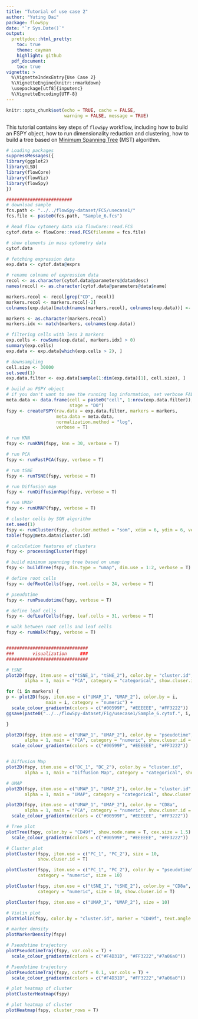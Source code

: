```yaml
---
title: "Tutorial of use case 2"
author: "Yuting Dai"
package: flowSpy
date: "`r Sys.Date()`"
output:
  prettydoc::html_pretty:
    toc: true
    theme: cayman
    highlight: github
  pdf_document:
    toc: true
vignette: >
  %\VignetteIndexEntry{Use Case 2}
  %\VignetteEngine{knitr::rmarkdown}
  \usepackage[utf8]{inputenc}
  %\VignetteEncoding{UTF-8}
---
```


```r
knitr::opts_chunk$set(echo = TRUE, cache = FALSE, 
                      warning = FALSE, message = TRUE)
```

This tutorial contains key steps of `flowSpy` workflow, including how to build an FSPY object, how to run dimensionality reduction and clustering, how to build a tree based on [Minimum Spanning Tree](https://en.wikipedia.org/wiki/Minimum_spanning_tree) (MST) algorithm. 


``` r

# Loading packages
suppressMessages({
library(ggplot2)
library(LSD)
library(flowCore)
library(flowViz)
library(flowSpy)
})

#########################
# download sample
fcs.path <- "../../flowSpy-dataset/FCS/usecase1/"
fcs.file <- paste0(fcs.path, "Sample_6.fcs")

# Read flow cytomery data via flowCore::read.FCS
cytof.data <- flowCore::read.FCS(filename = fcs.file)

# show elements in mass cytometry data
cytof.data

# fetching expression data 
exp.data <- cytof.data@exprs

# rename colname of expression data
recol <- as.character(cytof.data@parameters@data$desc)
names(recol) <- as.character(cytof.data@parameters@data$name)

markers.recol <- recol[grep("CD", recol)]
markers.recol <- markers.recol[-2]
colnames(exp.data)[match(names(markers.recol), colnames(exp.data))] <- markers.recol

markers <- as.character(markers.recol)
markers.idx <- match(markers, colnames(exp.data))

# filtering cells with less 3 markers
exp.cells <- rowSums(exp.data[, markers.idx] > 0)
summary(exp.cells)
exp.data <- exp.data[which(exp.cells > 2), ]

# downsampling
cell.size <- 30000
set.seed(1)
exp.data.filter <- exp.data[sample(1:dim(exp.data)[1], cell.size), ]

# build an FSPY object
# if you don't want to see the running log information, set verbose FALSE
meta.data <- data.frame(cell = paste0("cell", 1:nrow(exp.data.filter)),
                        stage = "D0")
fspy <- createFSPY(raw.data = exp.data.filter, markers = markers,
                   meta.data = meta.data,
                   normalization.method = "log",
                   verbose = T)

# run KNN
fspy <- runKNN(fspy, knn = 30, verbose = T)

# run PCA
fspy <- runFastPCA(fspy, verbose = T)

# run tSNE
fspy <- runTSNE(fspy, verbose = T)

# run Diffusion map
fspy <- runDiffusionMap(fspy, verbose = T)

# run UMAP
fspy <- runUMAP(fspy, verbose = T)

# cluster cells by SOM algorithm
set.seed(1)
fspy <- runCluster(fspy, cluster.method = "som", xdim = 6, ydim = 6, verbose = T)
table(fspy@meta.data$cluster.id)

# calculation features of clusters
fspy <- processingCluster(fspy)

# build minimum spanning tree based on umap
fspy <- buildTree(fspy, dim.type = "umap", dim.use = 1:2, verbose = T)

# define root cells
fspy <- defRootCells(fspy, root.cells = 24, verbose = T)

# pseudotime
fspy <- runPseudotime(fspy, verbose = T)

# define leaf cells
fspy <- defLeafCells(fspy, leaf.cells = 31, verbose = T)

# walk between root cells and leaf cells
fspy <- runWalk(fspy, verbose = T)


###############################
###       visualization     ###
###############################

# tSNE
plot2D(fspy, item.use = c("tSNE_1", "tSNE_2"), color.by = "cluster.id", 
       alpha = 1, main = "PCA", category = "categorical", show.cluser.id = T)

for (i in markers) {
p <- plot2D(fspy, item.use = c("UMAP_1", "UMAP_2"), color.by = i, 
               main = i, category = "numeric") + 
  scale_colour_gradientn(colors = c("#00599F", "#EEEEEE", "#FF3222"))
ggsave(paste0("../../flowSpy-dataset/Fig/usecase1/Sample_6.cytof.", i, ".pdf"), p, width = 6, height = 5)

}

plot2D(fspy, item.use = c("UMAP_1", "UMAP_2"), color.by = "pseudotime", 
       alpha = 1, main = "PCA", category = "numeric", show.cluser.id = T) + 
  scale_colour_gradientn(colors = c("#00599F", "#EEEEEE", "#FF3222"))


# Diffusion Map
plot2D(fspy, item.use = c("DC_1", "DC_2"), color.by = "cluster.id", 
       alpha = 1, main = "Diffusion Map", category = "categorical", show.cluser.id = T)

# UMAP
plot2D(fspy, item.use = c("UMAP_1", "UMAP_2"), color.by = "cluster.id", 
       alpha = 1, main = "UMAP", category = "categorical", show.cluser.id = T)

plot2D(fspy, item.use = c("UMAP_1", "UMAP_2"), color.by = "CD8a", 
       alpha = 1, main = "PCA", category = "numeric", show.cluser.id = T) + 
  scale_colour_gradientn(colors = c("#00599F", "#EEEEEE", "#FF3222"))

# Tree plot
plotTree(fspy, color.by = "CD49f", show.node.name = T, cex.size = 1.5) + 
  scale_colour_gradientn(colors = c("#00599F", "#EEEEEE", "#FF3222"))

# Cluster plot
plotCluster(fspy, item.use = c("PC_1", "PC_2"), size = 10,
            show.cluser.id = T)

plotCluster(fspy, item.use = c("PC_1", "PC_2"), color.by = "pseudotime", 
            category = "numeric", size = 10)

plotCluster(fspy, item.use = c("tSNE_1", "tSNE_2"), color.by = "CD8a", 
            category = "numeric", size = 10, show.cluser.id = T)

plotCluster(fspy, item.use = c("UMAP_1", "UMAP_2"), size = 10)

# Violin plot
plotViolin(fspy, color.by = "cluster.id", marker = "CD49f", text.angle = 90)

# marker density
plotMarkerDensity(fspy)

# Pseudotime trajectory
plotPseudotimeTraj(fspy, var.cols = T) + 
  scale_colour_gradientn(colors = c("#F4D31D", "#FF3222","#7a06a0"))

# Pseudotime trajectory
plotPseudotimeTraj(fspy, cutoff = 0.1, var.cols = T) + 
  scale_colour_gradientn(colors = c("#F4D31D", "#FF3222","#7a06a0"))

# plot heatmap of cluster
plotClusterHeatmap(fspy)

# plot heatmap of cluster
plotHeatmap(fspy, cluster_rows = T)

```














